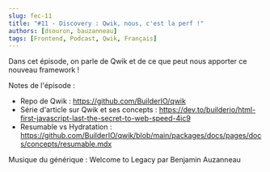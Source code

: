 ```yaml
---
slug: fec-11
title: "#11 - Discovery : Qwik, nous, c'est la perf !"
authors: [dsouron, bauzanneau]
tags: [Frontend, Podcast, Qwik, Français]
---
```


Dans cet épisode, on parle de Qwik et de ce que peut nous apporter ce nouveau framework !

<!--truncate-->


<SpotifyEmbed href="https://open.spotify.com/embed/episode/4OdicekhwBb3gAuOSuVeGZ" />

Notes de l'épisode :

- Repo de Qwik : https://github.com/BuilderIO/qwik
- Série d'article sur Qwik et ses concepts : https://dev.to/builderio/html-first-javascript-last-the-secret-to-web-speed-4ic9
- Resumable vs Hydratation : https://github.com/BuilderIO/qwik/blob/main/packages/docs/pages/docs/concepts/resumable.mdx

Musique du générique : Welcome to Legacy par Benjamin Auzanneau
